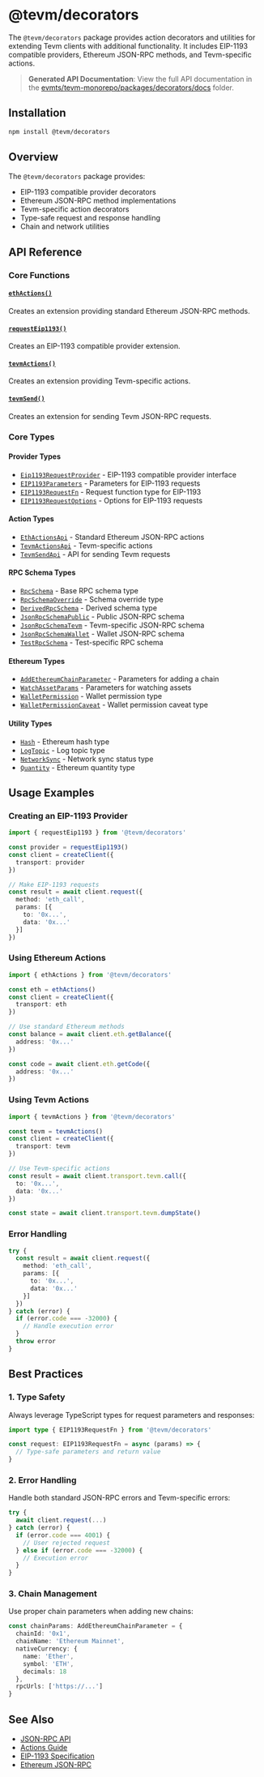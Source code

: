 # @tevm/decorators

The `@tevm/decorators` package provides action decorators and utilities for extending Tevm clients with additional functionality. It includes EIP-1193 compatible providers, Ethereum JSON-RPC methods, and Tevm-specific actions.

> **Generated API Documentation**: View the full API documentation in the [evmts/tevm-monorepo/packages/decorators/docs](https://github.com/evmts/tevm-monorepo/tree/main/packages/decorators/docs) folder.

## Installation

```bash
npm install @tevm/decorators
```

## Overview

The `@tevm/decorators` package provides:
- EIP-1193 compatible provider decorators
- Ethereum JSON-RPC method implementations
- Tevm-specific action decorators
- Type-safe request and response handling
- Chain and network utilities

## API Reference

### Core Functions

#### [`ethActions()`](https://github.com/evmts/tevm-monorepo/blob/main/packages/decorators/docs/functions/ethActions.md)
Creates an extension providing standard Ethereum JSON-RPC methods.

#### [`requestEip1193()`](https://github.com/evmts/tevm-monorepo/blob/main/packages/decorators/docs/functions/requestEip1193.md)
Creates an EIP-1193 compatible provider extension.

#### [`tevmActions()`](https://github.com/evmts/tevm-monorepo/blob/main/packages/decorators/docs/functions/tevmActions.md)
Creates an extension providing Tevm-specific actions.

#### [`tevmSend()`](https://github.com/evmts/tevm-monorepo/blob/main/packages/decorators/docs/functions/tevmSend.md)
Creates an extension for sending Tevm JSON-RPC requests.

### Core Types

#### Provider Types

- [`Eip1193RequestProvider`](https://github.com/evmts/tevm-monorepo/tree/main/packages/decorators/docs/type-aliases/Eip1193RequestProvider.md) - EIP-1193 compatible provider interface
- [`EIP1193Parameters`](https://github.com/evmts/tevm-monorepo/tree/main/packages/decorators/docs/type-aliases/EIP1193Parameters.md) - Parameters for EIP-1193 requests
- [`EIP1193RequestFn`](https://github.com/evmts/tevm-monorepo/tree/main/packages/decorators/docs/type-aliases/EIP1193RequestFn.md) - Request function type for EIP-1193
- [`EIP1193RequestOptions`](https://github.com/evmts/tevm-monorepo/tree/main/packages/decorators/docs/type-aliases/EIP1193RequestOptions.md) - Options for EIP-1193 requests

#### Action Types

- [`EthActionsApi`](https://github.com/evmts/tevm-monorepo/blob/main/packages/decorators/docs/type-aliases/EthActionsApi.md) - Standard Ethereum JSON-RPC actions
- [`TevmActionsApi`](https://github.com/evmts/tevm-monorepo/blob/main/packages/decorators/docs/type-aliases/TevmActionsApi.md) - Tevm-specific actions
- [`TevmSendApi`](https://github.com/evmts/tevm-monorepo/blob/main/packages/decorators/docs/type-aliases/TevmSendApi.md) - API for sending Tevm requests

#### RPC Schema Types

- [`RpcSchema`](https://github.com/evmts/tevm-monorepo/blob/main/packages/decorators/docs/type-aliases/RpcSchema.md) - Base RPC schema type
- [`RpcSchemaOverride`](https://github.com/evmts/tevm-monorepo/blob/main/packages/decorators/docs/type-aliases/RpcSchemaOverride.md) - Schema override type
- [`DerivedRpcSchema`](https://github.com/evmts/tevm-monorepo/blob/main/packages/decorators/docs/type-aliases/DerivedRpcSchema.md) - Derived schema type
- [`JsonRpcSchemaPublic`](https://github.com/evmts/tevm-monorepo/blob/main/packages/decorators/docs/type-aliases/JsonRpcSchemaPublic.md) - Public JSON-RPC schema
- [`JsonRpcSchemaTevm`](https://github.com/evmts/tevm-monorepo/blob/main/packages/decorators/docs/type-aliases/JsonRpcSchemaTevm.md) - Tevm-specific JSON-RPC schema
- [`JsonRpcSchemaWallet`](https://github.com/evmts/tevm-monorepo/blob/main/packages/decorators/docs/type-aliases/JsonRpcSchemaWallet.md) - Wallet JSON-RPC schema
- [`TestRpcSchema`](https://github.com/evmts/tevm-monorepo/blob/main/packages/decorators/docs/type-aliases/TestRpcSchema.md) - Test-specific RPC schema

#### Ethereum Types

- [`AddEthereumChainParameter`](https://github.com/evmts/tevm-monorepo/blob/main/packages/decorators/docs/type-aliases/AddEthereumChainParameter.md) - Parameters for adding a chain
- [`WatchAssetParams`](https://github.com/evmts/tevm-monorepo/blob/main/packages/decorators/docs/type-aliases/WatchAssetParams.md) - Parameters for watching assets
- [`WalletPermission`](https://github.com/evmts/tevm-monorepo/blob/main/packages/decorators/docs/type-aliases/WalletPermission.md) - Wallet permission type
- [`WalletPermissionCaveat`](https://github.com/evmts/tevm-monorepo/blob/main/packages/decorators/docs/type-aliases/WalletPermissionCaveat.md) - Wallet permission caveat type

#### Utility Types

- [`Hash`](https://github.com/evmts/tevm-monorepo/blob/main/packages/decorators/docs/type-aliases/Hash.md) - Ethereum hash type
- [`LogTopic`](https://github.com/evmts/tevm-monorepo/blob/main/packages/decorators/docs/type-aliases/LogTopic.md) - Log topic type
- [`NetworkSync`](https://github.com/evmts/tevm-monorepo/blob/main/packages/decorators/docs/type-aliases/NetworkSync.md) - Network sync status type
- [`Quantity`](https://github.com/evmts/tevm-monorepo/blob/main/packages/decorators/docs/type-aliases/Quantity.md) - Ethereum quantity type

## Usage Examples

### Creating an EIP-1193 Provider

```typescript
import { requestEip1193 } from '@tevm/decorators'

const provider = requestEip1193()
const client = createClient({
  transport: provider
})

// Make EIP-1193 requests
const result = await client.request({
  method: 'eth_call',
  params: [{
    to: '0x...',
    data: '0x...'
  }]
})
```

### Using Ethereum Actions

```typescript
import { ethActions } from '@tevm/decorators'

const eth = ethActions()
const client = createClient({
  transport: eth
})

// Use standard Ethereum methods
const balance = await client.eth.getBalance({
  address: '0x...'
})

const code = await client.eth.getCode({
  address: '0x...'
})
```

### Using Tevm Actions

```typescript
import { tevmActions } from '@tevm/decorators'

const tevm = tevmActions()
const client = createClient({
  transport: tevm
})

// Use Tevm-specific actions
const result = await client.transport.tevm.call({
  to: '0x...',
  data: '0x...'
})

const state = await client.transport.tevm.dumpState()
```

### Error Handling

```typescript
try {
  const result = await client.request({
    method: 'eth_call',
    params: [{
      to: '0x...',
      data: '0x...'
    }]
  })
} catch (error) {
  if (error.code === -32000) {
    // Handle execution error
  }
  throw error
}
```

## Best Practices

### 1. Type Safety

Always leverage TypeScript types for request parameters and responses:

```typescript
import type { EIP1193RequestFn } from '@tevm/decorators'

const request: EIP1193RequestFn = async (params) => {
  // Type-safe parameters and return value
}
```

### 2. Error Handling

Handle both standard JSON-RPC errors and Tevm-specific errors:

```typescript
try {
  await client.request(...)
} catch (error) {
  if (error.code === 4001) {
    // User rejected request
  } else if (error.code === -32000) {
    // Execution error
  }
}
```

### 3. Chain Management

Use proper chain parameters when adding new chains:

```typescript
const chainParams: AddEthereumChainParameter = {
  chainId: '0x1',
  chainName: 'Ethereum Mainnet',
  nativeCurrency: {
    name: 'Ether',
    symbol: 'ETH',
    decimals: 18
  },
  rpcUrls: ['https://...']
}
```

## See Also

- [JSON-RPC API](/api/json-rpc)
- [Actions Guide](/reference/actions)
- [EIP-1193 Specification](https://eips.ethereum.org/EIPS/eip-1193)
- [Ethereum JSON-RPC](https://ethereum.org/en/developers/docs/apis/json-rpc/)